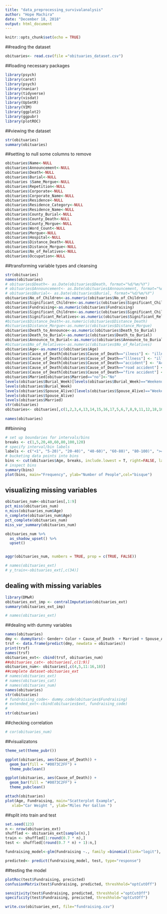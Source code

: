 ```yaml
---
title: "data_preprocessing_survivalanalysis"
author: "Hope Machira"
date: "December 18, 2018"
output: html_document
---
```


```r
knitr::opts_chunk$set(echo = TRUE)
```
##reading the dataset
```r
obituaries<- read.csv(file ="obituaries_dataset.csv")
```

##loading necessary packages
```r
library(psych)
library(caret)
library(psych)
library(naniar)
library(tidyverse)
library(visdat)
library(UpSetR)
library(VIM)
library(ggplot2)
library(ggpubr)
library(plotROC)

```

##viewing the dataset
```r
str(obituaries)
summary(obituaries)


```


##setting to null some columns to remove
```r
obituaries$Name<-NULL
obituaries$Announcement<-NULL
obituaries$Death<-NULL
obituaries$Burial<-NULL
obituaries $Same_Morgue<-NULL
obituaries$Repetition<-NULL
obituaries$Corporate<-NULL
obituaries$Corporate_Name<-NULL
obituaries$Residence<-NULL
obituaries$Residence_Category<-NULL
obituaries$Residence_Name<-NULL
obituaries$County_Burial<-NULL
obituaries$County_Death<-NULL
obituaries$County_Morgue<-NULL
obituaries$Word_Count<-NULL
obituaries$Morgue<-NULL
obituaries$Hospital<-NULL
obituaries$Distance_Death<-NULL
obituaries$Distance_Morgue<-NULL
obituaries$No_of_Relatives<-NULL
obituaries$Occupation<-NULL

```

##transforming variable types and cleansing
```r

str(obituaries)
names(obituaries)
# obituaries$Death<- as.Date(obituaries$Death, format="%d/%m/%Y")
# obituaries$Announcement<- as.Date(obituaries$Announcement, format="%d/%m/%Y")
# obituaries$Burial<- as.Date(obituaries$Burial, format="%d/%m/%Y")
obituaries$No_of_Children<-as.numeric(obituaries$No_of_Children)
obituaries$Significant_Children<-as.numeric(obituaries$Significant_Children)
obituaries$Fundraising<-as.numeric(obituaries$Fundraising)
obituaries$Significant_Children<-as.numeric(obituaries$Significant_Children)
obituaries$Significant_Relatives<-as.numeric(obituaries$Significant_Relatives)
#bituaries$Distance_Death<-as.numeric(obituaries$Distance_Death)
#bituaries$Distance_Morgue<-as.numeric(obituaries$Distance_Morgue)
obituaries$Death_to_Announce<-as.numeric(obituaries$Death_to_Burial)
obituaries$Death_to_Burial<-as.numeric(obituaries$Death_to_Burial)
obituaries$Announce_to_Burial<-as.numeric(obituaries$Announce_to_Burial)
#bituaries$No_of_Relatives<-as.numeric(obituaries$No_of_Relatives)
obituaries$Age<-as.numeric(obituaries$Age)
obituaries$Cause_of_Death[obituaries$Cause_of_Death=="ilness"] <- "illness"
obituaries$Cause_of_Death[obituaries$Cause_of_Death=="lllness"] <- "illness"
obituaries$Cause_of_Death[obituaries$Cause_of_Death=="accident"] <- "Accident"
obituaries$Cause_of_Death[obituaries$Cause_of_Death=="road accident"] <- "Accident"
obituaries$Cause_of_Death[obituaries$Cause_of_Death=="fire accident"] <- "Accident"
obituaries$Married[obituaries$Married=="no"]<-"No"
levels(obituaries$Burial_Week)[levels(obituaries$Burial_Week)=="Weekend"]<-"weekend" 
levels(obituaries$Burial_Week)
levels(obituaries$Spouse_Alive)[levels(obituaries$Spouse_Alive)=="Weekend"]<-"weekend" 
levels(obituaries$Spouse_Alive)
levels(obituaries$Married)
str(obituaries)
obituaries<- obituaries[,c(1,2,3,4,13,14,15,16,17,5,6,7,8,9,11,12,18,10)]
                          
names(obituaries)

```

##binning
```r
# set up boundaries for intervals/bins
breaks <- c(1,5,20,40,60,80,100,120)
# specify interval/bin labels
labels <- c("<1", "5-20)", "20-40)", "40-60)", "60-80)", "80-100)", ">=100")
# bucketing data points into bins
bins <- cut(obituaries$Age, breaks, include.lowest = T, right=FALSE, labels=labels)
# inspect bins
summary(bins)
plot(bins, main="Frequency", ylab="Number of People",col="bisque")
```



## visualizing missing variables
```r

obituaries_num<-obituaries[,1:9]
pct_miss(obituaries_num)
n_miss(obituaries_num$Age)
n_complete(obituaries_num$Age)
pct_complete(obituaries_num)
miss_var_summary(obituaries_num)

obituaries_num %>%
  as_shadow_upset() %>%
  upset()


aggr(obituaries_num, numbers = TRUE, prop = c(TRUE, FALSE))
```




```r
# names(obituaries_ext)
# y_train<-obituaries_ext[,c(34)]
```

## dealing with missing variables
```r
library(DMwR)
obituaries_ext_imp <- centralImputation(obituaries_ext)
summary(obituaries_ext_imp)

# names(obituaries_ext)

```   


##dealing with dummy variables
```r
names(obituaries)
dmy <- dummyVars(~ Gender+ Color + Cause_of_Death  + Married + Spouse_Alive + Spouse_gender+ Cost_Morgue + Fundraising +Burial_Day+Burial_Week , data = obituaries)
trsf <- data.frame(predict(dmy, newdata = obituaries))
print(trsf)
names(trsf)
obituaries_ext<- cbind(trsf, obituaries_num)
##obituaries_cat<- obituaries[,c(1:9)]
obituaries_num<- obituaries[,c(4,5,11:16,18)]
##complete dataset-obituaries_ext
# names(obituaries_ext)
# names(obituaries_cat)
# names(obituaries_num)
names(obituaries)
str(obituaries)
# fundraising_code<- dummy.code(obituaries$Fundraising)
# extended_ext<-cbind(obituaries$ext, fundraising_code)
# 
str(obituaries)
```

##checking correlation
```r
# cor(obituaries_num)
```

##visualizatons
```r

theme_set(theme_pubr())

ggplot(obituaries, aes(Cause_of_Death)) +
  geom_bar(fill = "#0073C2FF") +
  theme_pubclean()

ggplot(obituaries, aes(Cause_of_Death)) +
  geom_bar(fill = "#0073C2FF") +
  theme_pubclean()

attach(obituaries)
plot(Age, Fundraising, main="Scatterplot Example", 
   xlab="Car Weight ", ylab="Miles Per Gallon ")
```

##split into train and test
```r
set.seed(123)
n <- nrow(obituaries_ext)
shuffled <- obituaries_ext[sample(n),]
train <- shuffled[1:round(0.7 * n),]
test <- shuffled[(round(0.7 * n) + 1):n,]

```

```r
fundraising_model<-glm(Fundraising ~., family =binomial(link="logit"), data=train)
```


```r
predicted<- predict(fundraising_model, test, type="response")

```
##testing the model
```r
plotRoc(test$Fundraising, precicted)
confusionMatrix(test$Fundraising, predicted, threshhold="optCutOff")

sensitivity(test$Fundraising, predicted, threshhold ="optCutOff")
specificity(test$Fundraising, precicted, threshhold="optCutOff")
```

```r
write.csv(obituaries_ext, file="fundraising.csv")
```

